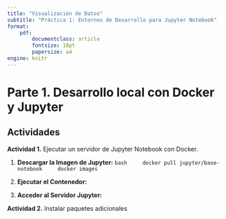 ```yaml
---
title: "Visualización de Datos"
subtitle: "Práctica 1: Entornos de Desarrollo para Jupyter Notebook"
format: 
    pdf:
        documentclass: article
        fontsize: 10pt
        papersize: a4
engine: knitr
---
```


# Parte 1. Desarrollo local con Docker y Jupyter

## Actividades

**Actividad 1.** Ejecutar un servidor de Jupyter Notebook con Docker.

1. **Descargar la Imagen de Jupyter:**
    ```bash
    docker pull jupyter/base-notebook
    docker images
    ```

2. **Ejecutar el Contenedor:**

3. **Acceder al Servidor Jupyter:**

**Actividad 2.** Instalar paquetes adicionales